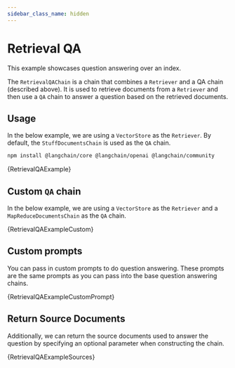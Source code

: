 ```yaml
---
sidebar_class_name: hidden
---
```


# Retrieval QA

This example showcases question answering over an index.


The `RetrievalQAChain` is a chain that combines a `Retriever` and a QA chain (described above). It is used to retrieve documents from a `Retriever` and then use a `QA` chain to answer a question based on the retrieved documents.

## Usage

In the below example, we are using a `VectorStore` as the `Retriever`. By default, the `StuffDocumentsChain` is used as the `QA` chain.


<IntegrationInstallTooltip></IntegrationInstallTooltip>

```bash npm2yarn
npm install @langchain/core @langchain/openai @langchain/community
```

<CodeBlock language="typescript">{RetrievalQAExample}</CodeBlock>

## Custom `QA` chain

In the below example, we are using a `VectorStore` as the `Retriever` and a `MapReduceDocumentsChain` as the `QA` chain.

<CodeBlock language="typescript">{RetrievalQAExampleCustom}</CodeBlock>

## Custom prompts

You can pass in custom prompts to do question answering. These prompts are the same prompts as you can pass into the base question answering chains.

<CodeBlock language="typescript">{RetrievalQAExampleCustomPrompt}</CodeBlock>


## Return Source Documents

Additionally, we can return the source documents used to answer the question by specifying an optional parameter when constructing the chain.

<CodeBlock language="typescript">{RetrievalQAExampleSources}</CodeBlock>
